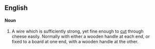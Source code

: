 ==English==

====Noun====
{{en-noun|sg=[[cheese]] [[wire]]}}

# A wire which is sufficiently strong, yet fine enough to [[cut]] through cheese easily. Normally with either a wooden handle at each end, or fixed to a board at one end, with a wooden handle at the other.